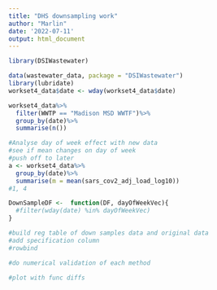 ```yaml
---
title: "DHS downsampling work"
author: "Marlin"
date: '2022-07-11'
output: html_document
---
```


```r
library(DSIWastewater)
```

```r
data(wastewater_data, package = "DSIWastewater")
library(lubridate)
workset4_data$date <- wday(workset4_data$date)

workset4_data%>%
  filter(WWTP == "Madison MSD WWTF")%>%
  group_by(date)%>%
  summarise(n())
```
```r
#Analyse day of week effect with new data
#see if mean changes on day of week
#push off to later
a <- workset4_data%>%
  group_by(date)%>%
  summarise(m = mean(sars_cov2_adj_load_log10))
#1, 4
```


```r
DownSampleDF <-  function(DF, dayOfWeekVec){
  #filter(wday(date) %in% dayOfWeekVec)
}
```

```r
#build reg table of down samples data and original data
#add specification column
#rowbind
```

```r
#do numerical validation of each method
```

```r
#plot with func diffs 
```


